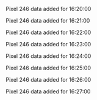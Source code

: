 Pixel 246 data added for 16:20:00

Pixel 246 data added for 16:21:00

Pixel 246 data added for 16:22:00

Pixel 246 data added for 16:23:00

Pixel 246 data added for 16:24:00

Pixel 246 data added for 16:25:00

Pixel 246 data added for 16:26:00

Pixel 246 data added for 16:27:00

